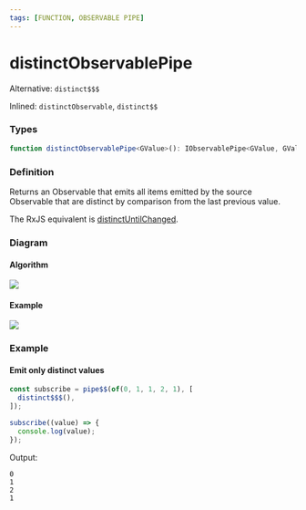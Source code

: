 ```yaml
---
tags: [FUNCTION, OBSERVABLE PIPE]
---
```


# distinctObservablePipe

Alternative: `distinct$$$`

Inlined: `distinctObservable`, `distinct$$`

### Types

```ts
function distinctObservablePipe<GValue>(): IObservablePipe<GValue, GValue>
```

### Definition

Returns an Observable that emits all items emitted by the source Observable that are distinct by comparison from the last previous value.

The RxJS equivalent is [distinctUntilChanged](https://rxjs-dev.firebaseapp.com/api/operators/distinct).

### Diagram

#### Algorithm

![](algorithm-diagram.svg)

#### Example

![](example-diagram.svg)

### Example

#### Emit only distinct values

```ts
const subscribe = pipe$$(of(0, 1, 1, 2, 1), [
  distinct$$$(),
]);

subscribe((value) => {
  console.log(value);
});
```

Output:

```text
0
1
2
1
```
